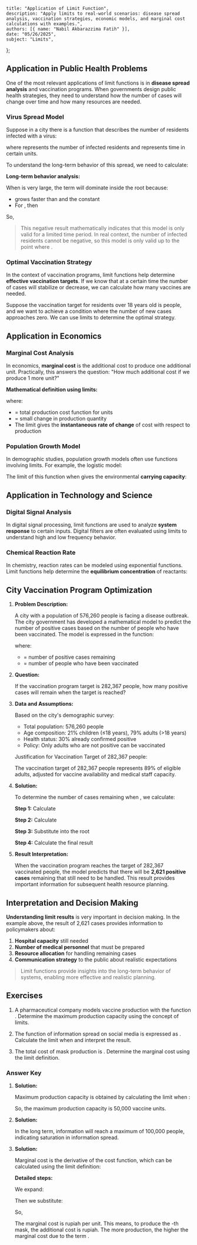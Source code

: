     title: "Application of Limit Function",
    description: "Apply limits to real-world scenarios: disease spread analysis, vaccination strategies, economic models, and marginal cost calculations with examples.",
    authors: [{ name: "Nabil Akbarazzima Fatih" }],
    date: "05/26/2025",
    subject: "Limits",
};

## Application in Public Health Problems

One of the most relevant applications of limit functions is in **disease spread analysis** and vaccination programs. When governments design public health strategies, they need to understand how the number of cases will change over time and how many resources are needed.

### Virus Spread Model

Suppose in a city there is a function that describes the number of residents infected with a virus:

<BlockMath math="N(t) = 285000 - \sqrt{t^2 - t + (190.68)^3}" />

where <InlineMath math="N(t)" /> represents the number of infected residents and <InlineMath math="t" /> represents time in certain units.

To understand the long-term behavior of this spread, we need to calculate:

<BlockMath math="\lim_{t \to \infty} N(t) = \lim_{t \to \infty} \left(285000 - \sqrt{t^2 - t + (190.68)^3}\right)" />

**Long-term behavior analysis:**

When <InlineMath math="t" /> is very large, the term <InlineMath math="t^2" /> will dominate inside the root because:
- <InlineMath math="t^2" /> grows faster than <InlineMath math="t" /> and the constant <InlineMath math="(190.68)^3" />
- For <InlineMath math="t >> 1" />, then <InlineMath math="t^2 - t + (190.68)^3 \approx t^2" />

So,

<div className="flex flex-col gap-4">
<BlockMath math="\sqrt{t^2 - t + (190.68)^3} \approx \sqrt{t^2} = |t| = t \quad \text{(for } t > 0\text{)}" />
<BlockMath math="\lim_{t \to \infty} N(t) = \lim_{t \to \infty} (285000 - t) = -\infty" />
</div>

> This negative result mathematically indicates that this model is only valid for a limited time period. In real context, the number of infected residents cannot be negative, so this model is only valid up to the point where <InlineMath math="N(t) \geq 0" />.

### Optimal Vaccination Strategy

In the context of vaccination programs, limit functions help determine **effective vaccination targets**. If we know that at a certain time the number of cases will stabilize or decrease, we can calculate how many vaccines are needed.

Suppose the vaccination target for residents over 18 years old is <InlineMath math="V" /> people, and we want to achieve a condition where the number of new cases approaches zero. We can use limits to determine the optimal strategy.

## Application in Economics

### Marginal Cost Analysis

In economics, **marginal cost** is the additional cost to produce one additional unit. Practically, this answers the question: "How much additional cost if we produce 1 more unit?"

**Mathematical definition using limits:**

<BlockMath math="\text{Marginal Cost} = \lim_{\Delta x \to 0} \frac{C(x + \Delta x) - C(x)}{\Delta x}" />

where:
- <InlineMath math="C(x)" /> = total production cost function for <InlineMath math="x" /> units
- <InlineMath math="\Delta x" /> = small change in production quantity
- The limit gives the **instantaneous rate of change** of cost with respect to production

### Population Growth Model

In demographic studies, population growth models often use functions involving limits. For example, the logistic model:

<BlockMath math="P(t) = \frac{K}{1 + Ae^{-rt}}" />

The limit of this function when <InlineMath math="t \to \infty" /> gives the environmental **carrying capacity**:

<BlockMath math="\lim_{t \to \infty} P(t) = K" />

## Application in Technology and Science

### Digital Signal Analysis

In digital signal processing, limit functions are used to analyze **system response** to certain inputs. Digital filters are often evaluated using limits to understand high and low frequency behavior.

### Chemical Reaction Rate

In chemistry, reaction rates can be modeled using exponential functions. Limit functions help determine the **equilibrium concentration** of reactants:

<BlockMath math="\lim_{t \to \infty} [A](t) = [A]_{\text{equilibrium}}" />

## City Vaccination Program Optimization

1. **Problem Description:**

    A city with a population of 576,260 people is facing a disease outbreak. The city government has developed a mathematical model to predict the number of positive cases based on the number of people who have been vaccinated. The model is expressed in the function:

    <BlockMath math="N(t) = 285000 - \sqrt{t^2 - t + (190.68)^3}" />

    where:
    - <InlineMath math="N(t)" /> = number of positive cases remaining
    - <InlineMath math="t" /> = number of people who have been vaccinated

2. **Question:**

    If the vaccination program target is 282,367 people, how many positive cases will remain when the target is reached?

3. **Data and Assumptions:**

    Based on the city's demographic survey:
    - Total population: 576,260 people
    - Age composition: 21% children (≤18 years), 79% adults (>18 years)
    - Health status: 30% already confirmed positive
    - Policy: Only adults who are not positive can be vaccinated

    Justification for Vaccination Target of 282,367 people:

    <div className="flex flex-col gap-4">
    <BlockMath math="\text{Children} = 0.21 \times 576{,}260 = 121{,}015 \text{ people}" />
    <BlockMath math="\text{Adults} = 0.79 \times 576{,}260 = 455{,}245 \text{ people}" />
    <BlockMath math="\text{Total positive} = 0.3 \times 576{,}260 = 172{,}878 \text{ people}" />
    <BlockMath math="\text{Positive adults} = 0.79 \times 172{,}878 = 136{,}574 \text{ people}" />
    <BlockMath math="\text{Adults eligible for vaccination} = 455{,}245 - 136{,}574 = 318{,}671 \text{ people}" />
    </div>

    The vaccination target of 282,367 people represents 89% of eligible adults, adjusted for vaccine availability and medical staff capacity.

4. **Solution:**

    To determine the number of cases remaining when <InlineMath math="t = 282{,}367" />, we calculate:

    <BlockMath math="N(282{,}367) = 285{,}000 - \sqrt{(282{,}367)^2 - 282{,}367 + (190.68)^3}" />

    **Step 1:** Calculate <InlineMath math="(190.68)^3" />

    <BlockMath math="(190.68)^3 = 190.68 \times 190.68 \times 190.68 = 6{,}932{,}907.88" />

    **Step 2:** Calculate <InlineMath math="(282{,}367)^2" />

    <BlockMath math="(282{,}367)^2 = 79{,}731{,}122{,}689" />

    **Step 3:** Substitute into the root

    <BlockMath math="79{,}731{,}122{,}689 - 282{,}367 + 6{,}932{,}907.88 = 79{,}737{,}773{,}229.88" />

    **Step 4:** Calculate the final result

    <div className="flex flex-col gap-4">
    <BlockMath math="N(282{,}367) = 285{,}000 - \sqrt{79{,}737{,}773{,}229.88}" />
    <BlockMath math="= 285{,}000 - 282{,}378.78" />
    <BlockMath math="= 2{,}621.22 \approx 2{,}621 \text{ people}" />
    </div>

5. **Result Interpretation:**

    When the vaccination program reaches the target of 282,367 vaccinated people, the model predicts that there will be **2,621 positive cases** remaining that still need to be handled. This result provides important information for subsequent health resource planning.

## Interpretation and Decision Making

**Understanding limit results** is very important in decision making. In the example above, the result of 2,621 cases provides information to policymakers about:

1. **Hospital capacity** still needed
2. **Number of medical personnel** that must be prepared  
3. **Resource allocation** for handling remaining cases
4. **Communication strategy** to the public about realistic expectations

> Limit functions provide insights into the long-term behavior of systems, enabling more effective and realistic planning.

## Exercises

1. A pharmaceutical company models vaccine production with the function <InlineMath math="P(t) = 50000(1 - e^{-0.1t})" />. Determine the maximum production capacity using the concept of limits.

2. The function of information spread on social media is expressed as <InlineMath math="I(t) = \frac{100000t}{t + 50}" />. Calculate the limit when <InlineMath math="t \to \infty" /> and interpret the result.

3. The total cost of mask production is <InlineMath math="C(x) = 1000 + 5x + 0.01x^2" />. Determine the marginal cost using the limit definition.

### Answer Key

1. **Solution:**

   Maximum production capacity is obtained by calculating the limit when <InlineMath math="t \to \infty" />:
   
   <div className="flex flex-col gap-4">
   <BlockMath math="\lim_{t \to \infty} P(t) = \lim_{t \to \infty} 50000(1 - e^{-0.1t})" />
   <BlockMath math="= 50000 \lim_{t \to \infty} (1 - e^{-0.1t})" />
   <BlockMath math="= 50000(1 - 0) = 50000 \text{ vaccine units}" />
   </div>

   So, the maximum production capacity is 50,000 vaccine units.

2. **Solution:**

   <div className="flex flex-col gap-4">
   <BlockMath math="\lim_{t \to \infty} I(t) = \lim_{t \to \infty} \frac{100000t}{t + 50}" />
   <BlockMath math="= \lim_{t \to \infty} \frac{100000t}{t(1 + \frac{50}{t})} = \lim_{t \to \infty} \frac{100000}{1 + \frac{50}{t}}" />
   <BlockMath math="= \frac{100000}{1 + 0} = 100000 \text{ people}" />
   </div>

   In the long term, information will reach a maximum of 100,000 people, indicating saturation in information spread.

3. **Solution:**

   Marginal cost is the derivative of the cost function, which can be calculated using the limit definition:
   
   <div className="flex flex-col gap-4">
   <BlockMath math="\text{Marginal Cost} = \lim_{\Delta x \to 0} \frac{C(x + \Delta x) - C(x)}{\Delta x}" />
   </div>

   **Detailed steps:**
   
   <BlockMath math="C(x + \Delta x) = 1000 + 5(x + \Delta x) + 0.01(x + \Delta x)^2" />
   
   We expand:
   
   <BlockMath math="(x + \Delta x)^2 = x^2 + 2x\Delta x + (\Delta x)^2" />

   Then we substitute:
   
   <BlockMath math="C(x + \Delta x) = 1000 + 5x + 5\Delta x + 0.01x^2 + 0.02x\Delta x + 0.01(\Delta x)^2" />

   So,
   
   <div className="flex flex-col gap-4">
   <BlockMath math="C(x + \Delta x) - C(x) = 5\Delta x + 0.02x\Delta x + 0.01(\Delta x)^2" />
   <BlockMath math="\frac{C(x + \Delta x) - C(x)}{\Delta x} = 5 + 0.02x + 0.01\Delta x" />
   <BlockMath math="\lim_{\Delta x \to 0} (5 + 0.02x + 0.01\Delta x) = 5 + 0.02x" />
   </div>

   The marginal cost is <InlineMath math="5 + 0.02x" /> rupiah per unit. This means, to produce the <InlineMath math="x" />-th mask, the additional cost is <InlineMath math="5 + 0.02x" /> rupiah. The more production, the higher the marginal cost due to the term <InlineMath math="0.02x" />.